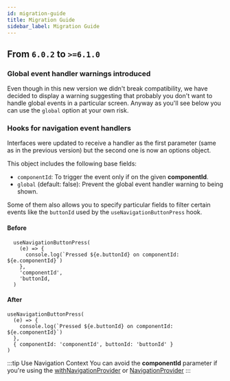 ```yaml
---
id: migration-guide
title: Migration Guide
sidebar_label: Migration Guide
---
```


## From `6.0.2` to `>=6.1.0`

### Global event handler warnings introduced

Even though in this new version we didn't break compatibility, we have decided to display a warning suggesting that probably you don't want to handle global events in a particular screen. Anyway as you'll see below you can use the `global` option at your own risk.

### Hooks for navigation event handlers

Interfaces were updated to receive a handler as the first parameter (same as in the previous version) but the second one is now an options object.

This object includes the following base fields:

- `componentId`: To trigger the event only if on the given **componentId**.
- `global` (default: false): Prevent the global event handler warning to being shown.

Some of them also allows you to specify particular fields to filter certain events like the `buttonId` used by the `useNavigationButtonPress` hook.

#### Before

```tsx
  useNavigationButtonPress(
    (e) => {
      console.log(`Pressed ${e.buttonId} on componentId: ${e.componentId}`)
    },
    'componentId',
    'buttonId,
  )
```

#### After

```tsx
useNavigationButtonPress(
  (e) => {
    console.log(`Pressed ${e.buttonId} on componentId: ${e.componentId}`)
  },
  { componentId: 'componentId', buttonId: 'buttonId' }
)
```

:::tip Use Navigation Context
You can avoid the **componentId** parameter if you're using the [withNavigationProvider](hocs#withnavigationproviders) or [NavigationProvider](contexts#navigationprovider)
:::
